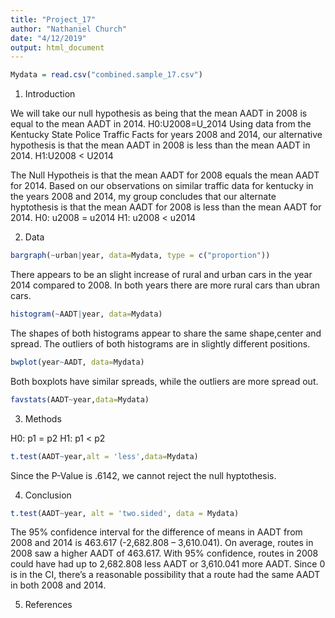 ```yaml
---
title: "Project_17"
author: "Nathaniel Church"
date: "4/12/2019"
output: html_document
---
```


```r
Mydata = read.csv("combined.sample_17.csv")
```


1. Introduction

We will take our null hypothesis as being that the mean AADT in 2008 is equal to the mean AADT in 2014.
H0:U2008=U_2014
Using data from the Kentucky State Police Traffic Facts for years 2008 and 2014, our alternative hypothesis is that the mean AADT in 2008 is less than the mean AADT in 2014.
H1:U2008 < U2014

The Null Hypotheis is that the mean AADT for 2008 equals the mean AADT for 2014. Based on our observations on similar traffic data for kentucky in the years 2008 and 2014, my group concludes that our alternate hyptothesis is that the mean AADT for 2008 is less than the mean AADT for 2014.
H0: u2008 = u2014 H1: u2008 < u2014

2. Data

```r
bargraph(~urban|year, data=Mydata, type = c("proportion"))
```
There appears to be an slight increase of rural and urban cars in the year 2014 compared to 2008. In both years there are more rural cars than ubran cars.

```r
histogram(~AADT|year, data=Mydata)
```
The shapes of both histograms appear to share the same shape,center and spread. The outliers of both histograms are in slightly different positions.

```r
bwplot(year~AADT, data=Mydata)
```
Both boxplots have similar spreads, while the outliers are more spread out.

```r
favstats(AADT~year,data=Mydata)
```

3. Methods

H0: p1 = p2 H1: p1 < p2
```r
t.test(AADT~year,alt = 'less',data=Mydata)
```
Since the P-Value is .6142, we cannot reject the null hyptothesis.

4. Conclusion

```r
t.test(AADT~year, alt = 'two.sided', data = Mydata)
```
The 95% confidence interval for the difference of means in AADT from 2008 and 2014 is 463.617 (-2,682.808 – 3,610.041).
On average, routes in 2008 saw a higher AADT of 463.617. With 95% confidence, routes in 2008 could have had up to 2,682.808 less AADT or 3,610.041 more AADT. Since 0 is in the CI, there’s a reasonable possibility that a route had the same AADT in both 2008 and 2014.

5. References
